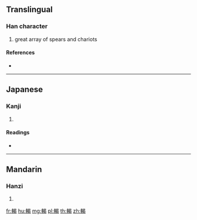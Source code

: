 {{character info/new}}
==Translingual==

===Han character===
{{Han char|rn=159|rad=車|as=09|sn=16|four=56027|canj=JJAPV}}

# great array of spears and chariots

====References====
* {{Han ref|kx=1246.200|dkj=38435|dj=1723.280|hdz=53544.080|uh=8F35|ud=36661|bh=EBCB|bd=60363}}

----

==Japanese==

===Kanji===
{{ja-kanji|grade=|rs=車09}}

# {{defn|lang=ja|sort=車09}}

====Readings====
* {{ja-readings|on=[[かつ]] (katsu), [[かち]] (kachi), [[あつ]] (atsu), [[えち]] (echi)|kun=|nanori=}}

----

==Mandarin==

===Hanzi===
{{cmn-hanzi|pin=[[gé]] ([[ge2]]), [[shù]] ([[shu4]])|wg=ko<sup>2</sup>, shu<sup>4</sup>}}

# {{defn|lang=cmn|sort=車09}}

[[fr:輵]]
[[hu:輵]]
[[mg:輵]]
[[pl:輵]]
[[th:輵]]
[[zh:輵]]